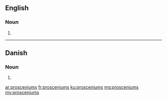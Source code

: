 ==English==

===Noun===
{{head|en}}

# {{plural of|proscenium}}

----

==Danish==

===Noun===
{{head|da|noun form|g=c}}

# {{form of|genitive singular indefinite|proscenium|lang=da}}

[[ar:prosceniums]]
[[fr:prosceniums]]
[[ku:prosceniums]]
[[mg:prosceniums]]
[[my:prosceniums]]